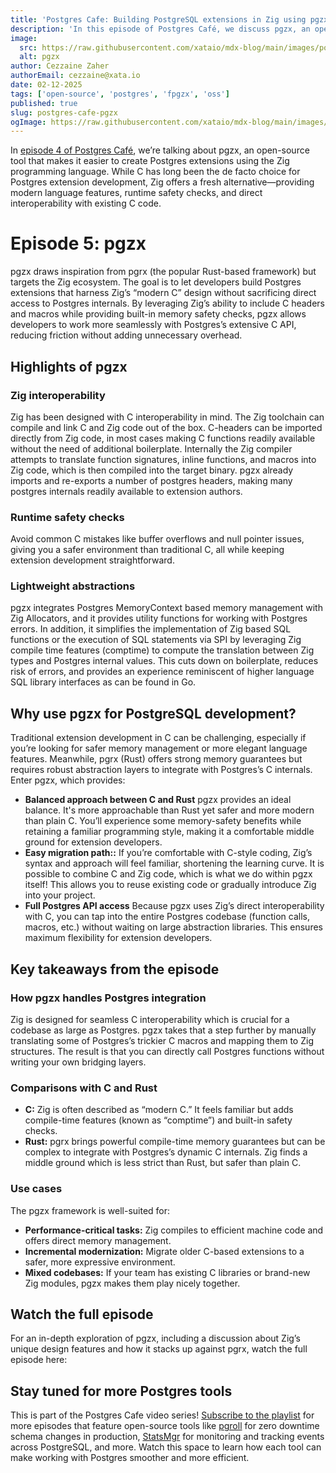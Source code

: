 ```yaml
---
title: 'Postgres Cafe: Building PostgreSQL extensions in Zig using pgzx'
description: 'In this episode of Postgres Café, we discuss pgzx, an open-source Zig framework for developing PostgreSQL extensions that combine modern memory safety, direct C interoperability, and flexible design.'
image:
  src: https://raw.githubusercontent.com/xataio/mdx-blog/main/images/postgres-cafe-pgzx-og@2x.png
  alt: pgzx
author: Cezzaine Zaher
authorEmail: cezzaine@xata.io
date: 02-12-2025
tags: ['open-source', 'postgres', 'fpgzx', 'oss']
published: true
slug: postgres-cafe-pgzx
ogImage: https://raw.githubusercontent.com/xataio/mdx-blog/main/images/postgres-cafe-pgzx-og@2x.png
---
```


In [episode 4 of Postgres Café](https://www.youtube.com/watch?v=G2BK17d7UME), we’re talking about pgzx, an open-source tool that makes it easier to create Postgres extensions using the Zig programming language. While C has long been the de facto choice for Postgres extension development, Zig offers a fresh alternative—providing modern language features, runtime safety checks, and direct interoperability with existing C code.

# Episode 5: pgzx

pgzx draws inspiration from pgrx (the popular Rust-based framework) but targets the Zig ecosystem. The goal is to let developers build Postgres extensions that harness Zig’s “modern C” design without sacrificing direct access to Postgres internals. By leveraging Zig’s ability to include C headers and macros while providing built-in memory safety checks, pgzx allows developers to work more seamlessly with Postgres’s extensive C API, reducing friction without adding unnecessary overhead.

## Highlights of pgzx

### Zig interoperability

Zig has been designed with C interoperability in mind. The Zig toolchain can compile and link C and Zig code out of the box. C-headers can be imported directly from Zig code, in most cases making C functions readily available without the need of additional boilerplate. Internally the Zig compiler attempts to translate function signatures, inline functions, and macros into Zig code, which is then compiled into the target binary. pgzx already imports and re-exports a number of postgres headers, making many postgres internals readily available to extension authors.

### Runtime safety checks

Avoid common C mistakes like buffer overflows and null pointer issues, giving you a safer environment than traditional C, all while keeping extension development straightforward.

### Lightweight abstractions

pgzx integrates Postgres MemoryContext based memory management with Zig Allocators, and it provides utility functions for working with Postgres errors. In addition, it simplifies the implementation of Zig based SQL functions or the execution of SQL statements via SPI by leveraging Zig compile time features (comptime) to compute the translation between Zig types and Postgres internal values. This cuts down on boilerplate, reduces risk of errors, and provides an experience reminiscent of higher language SQL library interfaces as can be found in Go.

## Why use pgzx for PostgreSQL development?

Traditional extension development in C can be challenging, especially if you’re looking for safer memory management or more elegant language features. Meanwhile, pgrx (Rust) offers strong memory guarantees but requires robust abstraction layers to integrate with Postgres’s C internals. Enter pgzx, which provides:

- **Balanced approach between C and Rust** pgzx provides an ideal balance. It's more approachable than Rust yet safer and more modern than plain C. You’ll experience some memory-safety benefits while retaining a familiar programming style, making it a comfortable middle ground for extension developers.
- **Easy migration path::** If you’re comfortable with C-style coding, Zig’s syntax and approach will feel familiar, shortening the learning curve. It is possible to combine C and Zig code, which is what we do within pgzx itself! This allows you to reuse existing code or gradually introduce Zig into your project.
- **Full Postgres API access** Because pgzx uses Zig’s direct interoperability with C, you can tap into the entire Postgres codebase (function calls, macros, etc.) without waiting on large abstraction libraries. This ensures maximum flexibility for extension developers.

## Key takeaways from the episode

### How pgzx handles Postgres integration

Zig is designed for seamless C interoperability which is crucial for a codebase as large as Postgres. pgzx takes that a step further by manually translating some of Postgres’s trickier C macros and mapping them to Zig structures. The result is that you can directly call Postgres functions without writing your own bridging layers.

### Comparisons with C and Rust

- **C:** Zig is often described as “modern C.” It feels familiar but adds compile-time features (known as “comptime”) and built-in safety checks.
- **Rust:** pgrx brings powerful compile-time memory guarantees but can be complex to integrate with Postgres’s dynamic C internals. Zig finds a middle ground which is less strict than Rust, but safer than plain C.

### Use cases

The pgzx framework is well-suited for:

- **Performance-critical tasks:** Zig compiles to efficient machine code and offers direct memory management.
- **Incremental modernization:** Migrate older C-based extensions to a safer, more expressive environment.
- **Mixed codebases:** If your team has existing C libraries or brand-new Zig modules, pgzx makes them play nicely together.

## Watch the full episode

For an in-depth exploration of pgzx, including a discussion about Zig’s unique design features and how it stacks up against pgrx, watch the full episode here:

<ArticleVideo platform="youtube" src="https://www.youtube.com/embed/G2BK17d7UME?si=ABsfdYBmMX2jm56e" />

## Stay tuned for more Postgres tools

This is part of the Postgres Cafe video series! [Subscribe to the playlist](https://www.youtube.com/playlist?list=PLf7KS0svgDP_zJmby3RMzzOVO45qLbruA) for more episodes that feature open-source tools like [pgroll](https://pgroll.com/) for zero downtime schema changes in production, [StatsMgr](https://www.data-bene.io/en/blog/postgres-cafe-expand-monitoring-capabilities-with-statsmgr/) for monitoring and tracking events across PostgreSQL, and more. Watch this space to learn how each tool can make working with Postgres smoother and more efficient.
